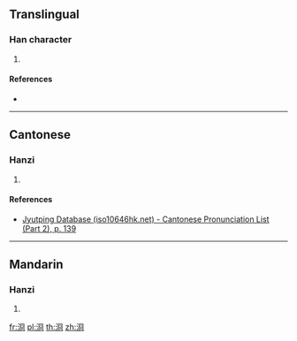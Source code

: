 {{character info/new}}
==Translingual==

===Han character===
{{Han char|rn=85|rad=水|as=07|sn=10|four=37120|canj=EBCR|ids=⿰氵冏}}

# {{defn|Han|sort=水07}}

====References====
* {{Han ref|kx=0625.200|dkj=17509|dj=1027.060|hdz=31625.050|uh=6D7B|ud=28027|bh=D266|bd=53862}}

----

==Cantonese==

===Hanzi===
{{yue-hanzi|jyut=[[gwing2]]|y=gwing2}}

# {{defn|lang=yue|sort=水07}}

====References====
*[http://www.iso10646hk.net/jp/document/download.jsp Jyutping Database (iso10646hk.net) - Cantonese Pronunciation List (Part 2), p. 139]

----

==Mandarin==

===Hanzi===
{{cmn-hanzi|pin=[[jiǒng]] ([[jiong3]])|wg=chiung<sup>3</sup>}}

# {{defn|lang=cmn|sort=水07}}

[[fr:浻]]
[[pl:浻]]
[[th:浻]]
[[zh:浻]]